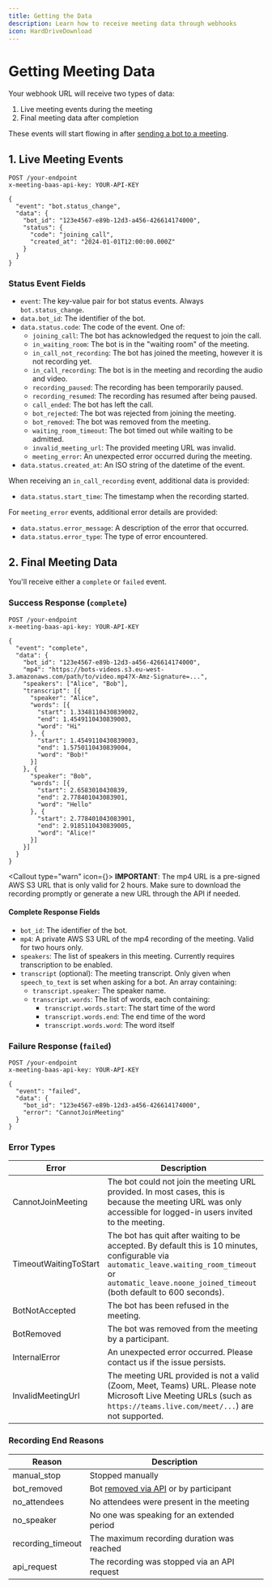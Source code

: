 ```yaml
---
title: Getting the Data
description: Learn how to receive meeting data through webhooks
icon: HardDriveDownload
---
```



# Getting Meeting Data

Your webhook URL will receive two types of data:
1. Live meeting events during the meeting
2. Final meeting data after completion

These events will start flowing in after [sending a bot to a meeting](/docs/api/getting-started/sending-a-bot).

## 1. Live Meeting Events

```http
POST /your-endpoint
x-meeting-baas-api-key: YOUR-API-KEY

{
  "event": "bot.status_change",
  "data": {
    "bot_id": "123e4567-e89b-12d3-a456-426614174000",
    "status": {
      "code": "joining_call",
      "created_at": "2024-01-01T12:00:00.000Z"
    }
  }
}
```

### Status Event Fields

- `event`: The key-value pair for bot status events. Always `bot.status_change`.
- `data.bot_id`: The identifier of the bot.
- `data.status.code`: The code of the event. One of:
  - `joining_call`: The bot has acknowledged the request to join the call.
  - `in_waiting_room`: The bot is in the "waiting room" of the meeting.
  - `in_call_not_recording`: The bot has joined the meeting, however it is not recording yet.
  - `in_call_recording`: The bot is in the meeting and recording the audio and video.
  - `recording_paused`: The recording has been temporarily paused.
  - `recording_resumed`: The recording has resumed after being paused.
  - `call_ended`: The bot has left the call.
  - `bot_rejected`: The bot was rejected from joining the meeting.
  - `bot_removed`: The bot was removed from the meeting.
  - `waiting_room_timeout`: The bot timed out while waiting to be admitted.
  - `invalid_meeting_url`: The provided meeting URL was invalid.
  - `meeting_error`: An unexpected error occurred during the meeting.
- `data.status.created_at`: An ISO string of the datetime of the event.

When receiving an `in_call_recording` event, additional data is provided:
- `data.status.start_time`: The timestamp when the recording started.

For `meeting_error` events, additional error details are provided:
- `data.status.error_message`: A description of the error that occurred.
- `data.status.error_type`: The type of error encountered.

## 2. Final Meeting Data

You'll receive either a `complete` or `failed` event.

### Success Response (`complete`)
```http
POST /your-endpoint
x-meeting-baas-api-key: YOUR-API-KEY

{
  "event": "complete",
  "data": {
    "bot_id": "123e4567-e89b-12d3-a456-426614174000",
    "mp4": "https://bots-videos.s3.eu-west-3.amazonaws.com/path/to/video.mp4?X-Amz-Signature=...",
    "speakers": ["Alice", "Bob"],
    "transcript": [{
      "speaker": "Alice",
      "words": [{
        "start": 1.3348110430839002,
        "end": 1.4549110430839003,
        "word": "Hi"
      }, {
        "start": 1.4549110430839003,
        "end": 1.5750110430839004,
        "word": "Bob!"
      }]
    }, {
      "speaker": "Bob",
      "words": [{
        "start": 2.6583010430839,
        "end": 2.778401043083901,
        "word": "Hello"
      }, {
        "start": 2.778401043083901,
        "end": 2.9185110430839005,
        "word": "Alice!"
      }]
    }]
  }
}
```

<Callout type="warn" icon={<AlertTriangle className="h-5 w-5" />}>
  **IMPORTANT**: The mp4 URL is a pre-signed AWS S3 URL that is only valid for 2 hours. Make sure to download the recording promptly or generate a new URL through the API if needed.
</Callout>

#### Complete Response Fields

- `bot_id`: The identifier of the bot.
- `mp4`: A private AWS S3 URL of the mp4 recording of the meeting. Valid for two hours only.
- `speakers`: The list of speakers in this meeting. Currently requires transcription to be enabled.
- `transcript` (optional): The meeting transcript. Only given when `speech_to_text` is set when asking for a bot. An array containing:
  - `transcript.speaker`: The speaker name.
  - `transcript.words`: The list of words, each containing:
    - `transcript.words.start`: The start time of the word
    - `transcript.words.end`: The end time of the word
    - `transcript.words.word`: The word itself

### Failure Response (`failed`)
```http
POST /your-endpoint
x-meeting-baas-api-key: YOUR-API-KEY

{
  "event": "failed",
  "data": {
    "bot_id": "123e4567-e89b-12d3-a456-426614174000",
    "error": "CannotJoinMeeting"
  }
}
```

### Error Types
| Error | Description |
|-------|-------------|
| CannotJoinMeeting | The bot could not join the meeting URL provided. In most cases, this is because the meeting URL was only accessible for logged-in users invited to the meeting. |
| TimeoutWaitingToStart | The bot has quit after waiting to be accepted. By default this is 10 minutes, configurable via `automatic_leave.waiting_room_timeout` or `automatic_leave.noone_joined_timeout` (both default to 600 seconds). |
| BotNotAccepted | The bot has been refused in the meeting. |
| BotRemoved | The bot was removed from the meeting by a participant. |
| InternalError | An unexpected error occurred. Please contact us if the issue persists. |
| InvalidMeetingUrl | The meeting URL provided is not a valid (Zoom, Meet, Teams) URL. Please note Microsoft Live Meeting URLs (such as `https://teams.live.com/meet/...`) are not supported. |

### Recording End Reasons
| Reason | Description |
|--------|-------------|
| manual_stop | Stopped manually |
| bot_removed | Bot [removed via API](/docs/api/getting-started/removing-a-bot) or by participant |
| no_attendees | No attendees were present in the meeting |
| no_speaker | No one was speaking for an extended period |
| recording_timeout | The maximum recording duration was reached |
| api_request | The recording was stopped via an API request |
